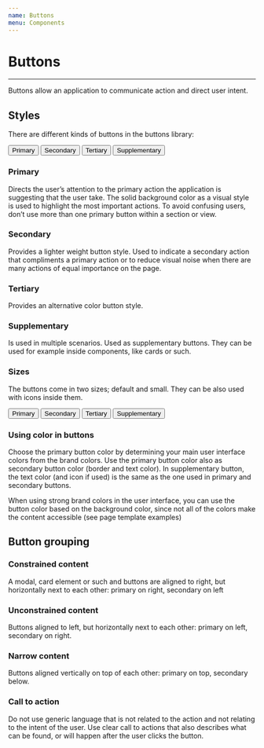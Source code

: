 ```yaml
---
name: Buttons
menu: Components
---
```



# Buttons

---

Buttons allow an application to communicate action and direct user intent.

## Styles

There are different kinds of buttons in the buttons library:

<Playground>
  <Button>Primary</Button>
  <Button color="secondary">Secondary</Button>
  <Button color="tertiary">Tertiary</Button>
  <Button color="supplementary">Supplementary</Button>
</Playground>

### Primary

Directs the user’s attention to the primary action the application is suggesting that the user take. The solid background color as a visual style is used to highlight the most important actions. To avoid confusing users, don’t use more than one primary button within a section or view.

### Secondary

Provides a lighter weight button style. Used to indicate a secondary action that compliments a primary action or to reduce visual noise when there are many actions of equal importance on the page.

### Tertiary

Provides an alternative color button style.

### Supplementary

Is used in multiple scenarios. Used as supplementary buttons. They can be used for example inside components, like cards or such.

### Sizes

The buttons come in two sizes; default and small. They can be also used with icons inside them.

<Playground>
  <Button size="small">Primary</Button>
  <Button size="small" color="secondary">
    Secondary
  </Button>
  <Button size="small" color="tertiary">
    Tertiary
  </Button>
  <Button size="small" color="supplementary">
    Supplementary
  </Button>
</Playground>

### Using color in buttons

Choose the primary button color by determining your main user interface colors from the brand colors. Use the primary button color also as secondary button color (border and text color). In supplementary button, the text color (and icon if used) is the same as the one used in primary and secondary buttons.

When using strong brand colors in the user interface, you can use the button color based on the background color, since not all of the colors make the content accessible (see page template examples)

## Button grouping

### Constrained content

A modal, card element or such and buttons are aligned to right, but horizontally next to each other: primary on right, secondary on left

### Unconstrained content

Buttons aligned to left, but horizontally next to each other: primary on left, secondary on right.

### Narrow content

Buttons aligned vertically on top of each other: primary on top, secondary below.

### Call to action

Do not use generic language that is not related to the action and not relating to the intent of the user. Use clear call to actions that also describes what can be found, or will happen after the user clicks the button.
